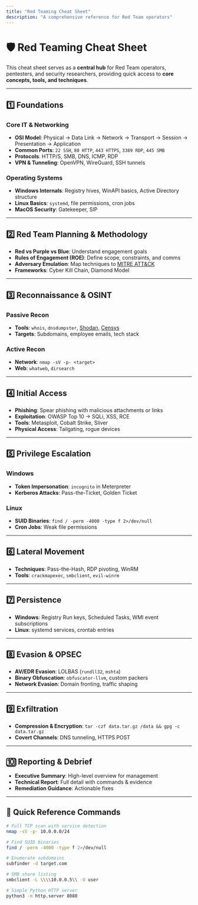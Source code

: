 ```yaml
---
title: "Red Teaming Cheat Sheet"
description: "A comprehensive reference for Red Team operators"
---
```


# 🛡 Red Teaming Cheat Sheet

This cheat sheet serves as a **central hub** for Red Team operators, pentesters, and security researchers, providing quick access to **core concepts, tools, and techniques**.

---

## 1️⃣ Foundations

### Core IT & Networking
- **OSI Model**: Physical → Data Link → Network → Transport → Session → Presentation → Application
- **Common Ports**: `22 SSH`, `80 HTTP`, `443 HTTPS`, `3389 RDP`, `445 SMB`
- **Protocols**: HTTP/S, SMB, DNS, ICMP, RDP
- **VPN & Tunneling**: OpenVPN, WireGuard, SSH tunnels

### Operating Systems
- **Windows Internals**: Registry hives, WinAPI basics, Active Directory structure
- **Linux Basics**: `systemd`, file permissions, cron jobs
- **MacOS Security**: Gatekeeper, SIP

---

## 2️⃣ Red Team Planning & Methodology
- **Red vs Purple vs Blue**: Understand engagement goals
- **Rules of Engagement (ROE)**: Define scope, constraints, and comms
- **Adversary Emulation**: Map techniques to [MITRE ATT&CK](https://attack.mitre.org/)
- **Frameworks**: Cyber Kill Chain, Diamond Model

---

## 3️⃣ Reconnaissance & OSINT

### Passive Recon
- **Tools**: `whois`, `dnsdumpster`, [Shodan](https://shodan.io), [Censys](https://censys.io)
- **Targets**: Subdomains, employee emails, tech stack

### Active Recon
- **Network**: `nmap -sV -p- <target>`
- **Web**: `whatweb`, `dirsearch`

---

## 4️⃣ Initial Access
- **Phishing**: Spear phishing with malicious attachments or links
- **Exploitation**: OWASP Top 10 → SQLi, XSS, RCE
- **Tools**: Metasploit, Cobalt Strike, Sliver
- **Physical Access**: Tailgating, rogue devices

---

## 5️⃣ Privilege Escalation

### Windows
- **Token Impersonation**: `incognito` in Meterpreter
- **Kerberos Attacks**: Pass-the-Ticket, Golden Ticket

### Linux
- **SUID Binaries**: `find / -perm -4000 -type f 2>/dev/null`
- **Cron Jobs**: Weak file permissions

---

## 6️⃣ Lateral Movement
- **Techniques**: Pass-the-Hash, RDP pivoting, WinRM
- **Tools**: `crackmapexec`, `smbclient`, `evil-winrm`

---

## 7️⃣ Persistence
- **Windows**: Registry Run keys, Scheduled Tasks, WMI event subscriptions
- **Linux**: systemd services, crontab entries

---

## 8️⃣ Evasion & OPSEC
- **AV/EDR Evasion**: LOLBAS (`rundll32`, `mshta`)
- **Binary Obfuscation**: `obfuscator-llvm`, custom packers
- **Network Evasion**: Domain fronting, traffic shaping

---

## 9️⃣ Exfiltration
- **Compression & Encryption**: `tar -czf data.tar.gz /data && gpg -c data.tar.gz`
- **Covert Channels**: DNS tunneling, HTTPS POST

---

## 🔟 Reporting & Debrief
- **Executive Summary**: High-level overview for management
- **Technical Report**: Full detail with commands & evidence
- **Remediation Guidance**: Actionable fixes

---

## 📌 Quick Reference Commands

```bash
# Full TCP scan with service detection
nmap -sV -p- 10.0.0.0/24

# Find SUID binaries
find / -perm -4000 -type f 2>/dev/null

# Enumerate subdomains
subfinder -d target.com

# SMB share listing
smbclient -L \\\\10.0.0.5\\ -U user

# Simple Python HTTP server
python3 -m http.server 8080
